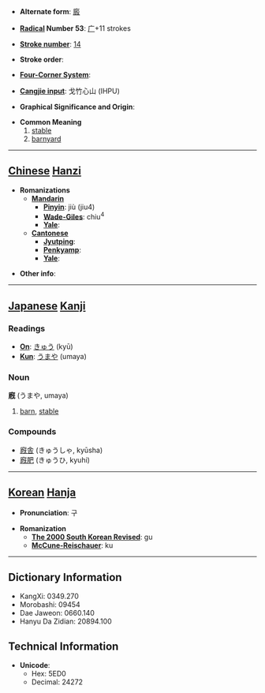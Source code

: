 * '''Alternate form''': [[廄]]

* '''[[Wiktionary:Chinese radical index| Radical]] Number 53''': [[Wiktionary:Chinese radical index 广|广]]+11 strokes

* '''[[Wiktionary:Chinese total strokes index|Stroke number]]''': [[Wiktionary:Chinese total strokes index 14|14]]

* '''Stroke order''': 

* '''[[Wiktionary:Chinese four corner index|Four-Corner System]]''': 

* '''[[Wiktionary:Chinese Cangjie index|Cangjie input]]''': 戈竹心山 (IHPU)

* '''Graphical Significance and Origin''': 

* '''Common Meaning'''
*# [[stable]]
*# [[barnyard]]


----

== [[Chinese]] [[Hanzi]] ==

* '''Romanizations'''
** '''[[Mandarin]]'''
*** '''[[Pinyin]]''': jiù (jiu4)
*** '''[[Wade-Giles]]''': chiu<sup>4</sup>
*** '''[[Yale]]''': 
** '''[[Cantonese]]'''
*** '''[[Jyutping]]''':
*** '''[[Penkyamp]]''': 
*** '''[[Yale]]''': 

* '''Other info''': 

----

== [[Japanese]] [[Kanji]] ==

===Readings===
* '''[[On]]''': [[きゅう]] (kyū)
* '''[[Kun]]''': [[うまや]] (umaya)
===Noun===
'''廐''' (うまや, umaya)
#[[barn]], [[stable]]
===Compounds===
*[[廐舎]] (きゅうしゃ, kyūsha)
*[[廐肥]] (きゅうひ, kyuhi)
----

== [[Korean]] [[Hanja]] ==

* '''Pronunciation''': 구

* '''Romanization'''
** '''[[The 2000 South Korean Revised Romanization|The 2000 South Korean Revised]]''': gu
** '''[[McCune-Reischauer]]''': ku

----

== Dictionary Information ==

* KangXi: 0349.270
* Morobashi: 09454
* Dae Jaweon: 0660.140
* Hanyu Da Zidian: 20894.100

== Technical Information ==

* '''Unicode''':
** Hex: 5ED0
** Decimal: 24272